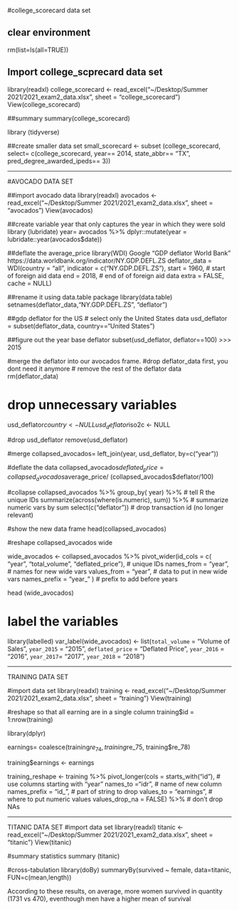 #college_scorecard data set

## clear environment
rm(list=ls(all=TRUE))

## Import college_scprecard data set
library(readxl)
college_scorecard <- read_excel("~/Desktop/Summer 2021/2021_exam2_data.xlsx", 
                                sheet = "college_scorecard")
View(college_scorecard)

##summary
summary(college_scorecard)


library (tidyverse)

##create smaller data set
small_scorecard <- subset (college_scorecard,
                   select= c(college_scorecard, year== 2014,
                             state_abbr== "TX",
                             pred_degree_awarded_ipeds== 3))

_____________________________________________________________________________

#AVOCADO DATA SET

##import avocado data
library(readxl)
avocados <- read_excel("~/Desktop/Summer 2021/2021_exam2_data.xlsx", 
                       sheet = "avocados")
View(avocados)

##create variable year that only captures the year in which they were sold
library (lubridate)
year= avocados %>%
  dplyr::mutate(year = lubridate::year(avocados$date))

##deflate the average_price
library(WDI)
Google "GDP deflator World Bank"
https://data.worldbank.org/indicator/NY.GDP.DEFL.ZS
deflator_data = WDI(country = "all", indicator = c("NY.GDP.DEFL.ZS"),
                    start = 1960, # start of foreign aid data 
                    end = 2018, # end of of foreign aid data 
                    extra = FALSE, cache = NULL)

##rename it using data.table package
library(data.table) 
setnames(deflator_data,"NY.GDP.DEFL.ZS", "deflator")

##gdp deflator for the US
# select only the United States data
usd_deflator = subset(deflator_data, country=="United States")

##figure out the year base deflator
subset(usd_deflator, deflator==100)
>>> 2015

#merge the deflator into our avocados frame. 
#drop deflator_data first, you dont need it anymore
# remove the rest of the deflator data
rm(deflator_data)

# drop unnecessary variables
usd_deflator$country <- NULL 
usd_deflator$iso2c <- NULL

#drop usd_deflator
remove(usd_deflator)

#merge
collapsed_avocados= left_join(year, 
                         usd_deflator, 
                         by=c("year"))

#deflate the data
collapsed_avocados$deflated_price = collapsed_avocados$average_price/ 
  (collapsed_avocados$deflator/100)

#collapse
collapsed_avocados  %>%
  group_by( year) %>% # tell R the unique IDs 
  summarize(across(where(is.numeric), sum)) %>% # summarize numeric vars by sum
  select(c("deflator")) # drop transaction id (no longer relevant)

#show the new data frame
head(collapsed_avocados)

#reshape collapsed_avocados wide


wide_avocados <-
  collapsed_avocados %>%
  pivot_wider(id_cols = c( "year",  "total_volume", "deflated_price"), # unique IDs
              names_from = "year", # names for new wide vars
              values_from = "year", # data to put in new wide vars 
              names_prefix = "year_" ) # prefix to add before years



head (wide_avocados)


# label the variables 
library(labelled)
var_label(wide_avocados) <- list(`total_volume` = "Volume of Sales",
                               `year_2015` = "2015",
                               `deflated_price` = "Deflated Price",
                               `year_2016` = "2016",
                               `year_2017`= "2017",
                               `year_2018` = "2018")

______________________________________________________________________________

TRAINING DATA SET

#import data set
library(readxl)
training <- read_excel("~/Desktop/Summer 2021/2021_exam2_data.xlsx", 
                       sheet = "training")
View(training)

#reshape so that all earning are in a single column
training$id = 1:nrow(training)

library(dplyr)

earnings= coalesce(training$re_74, training$re_75, training$re_78)

training$earnings <- earnings


training_reshape <-
  training %>%
  pivot_longer(cols = starts_with("id"), # use columns starting with "year"
               names_to ="idr", # name of new column
               names_prefix = "id_", # part of string to drop
               values_to = "earnings", # where to put numeric values 
               values_drop_na = FALSE) %>% # don't drop NAs
  
 
  ___________________________________________________________________________

TITANIC DATA SET
#import data set
library(readxl)
titanic <- read_excel("~/Desktop/Summer 2021/2021_exam2_data.xlsx", 
                      sheet = "titanic")
View(titanic)

#summary statistics
summary (titanic)

#cross-tabulation
library(doBy)
summaryBy(survived ~ female, data=titanic, FUN=c(mean,length))

According to these results, on average, more women survived in quantity (1731 vs 470), eventhough
men have a higher mean of survival

